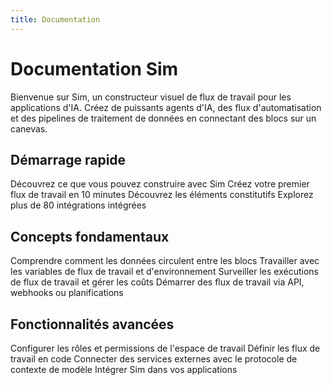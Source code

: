 ```yaml
---
title: Documentation
---
```



# Documentation Sim

Bienvenue sur Sim, un constructeur visuel de flux de travail pour les applications d'IA. Créez de puissants agents d'IA, des flux d'automatisation et des pipelines de traitement de données en connectant des blocs sur un canevas.

## Démarrage rapide

<Cards>
  <Card title="Introduction" href="/introduction">
    Découvrez ce que vous pouvez construire avec Sim
  </Card>
  <Card title="Premiers pas" href="/getting-started">
    Créez votre premier flux de travail en 10 minutes
  </Card>
  <Card title="Blocs de flux de travail" href="/blocks">
    Découvrez les éléments constitutifs
  </Card>
  <Card title="Outils et intégrations" href="/tools">
    Explorez plus de 80 intégrations intégrées
  </Card>
</Cards>

## Concepts fondamentaux

<Cards>
  <Card title="Connexions" href="/connections">
    Comprendre comment les données circulent entre les blocs
  </Card>
  <Card title="Variables" href="/variables">
    Travailler avec les variables de flux de travail et d'environnement
  </Card>
  <Card title="Exécution" href="/execution">
    Surveiller les exécutions de flux de travail et gérer les coûts
  </Card>
  <Card title="Déclencheurs" href="/triggers">
    Démarrer des flux de travail via API, webhooks ou planifications
  </Card>
</Cards>

## Fonctionnalités avancées

<Cards>
  <Card title="Gestion d'équipe" href="/permissions/roles-and-permissions">
    Configurer les rôles et permissions de l'espace de travail
  </Card>
  <Card title="Configuration YAML" href="/yaml">
    Définir les flux de travail en code
  </Card>
  <Card title="Intégration MCP" href="/mcp">
    Connecter des services externes avec le protocole de contexte de modèle
  </Card>
  <Card title="SDKs" href="/sdks">
    Intégrer Sim dans vos applications
  </Card>
</Cards>